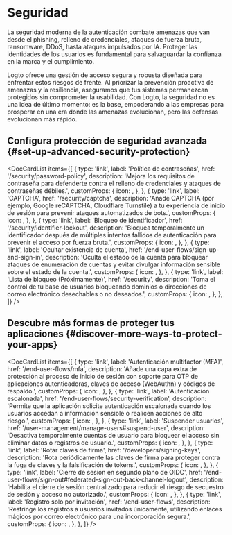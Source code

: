 
# Seguridad

La seguridad moderna de la autenticación combate amenazas que van desde el phishing, relleno de credenciales, ataques de fuerza bruta, ransomware, DDoS, hasta ataques impulsados por IA. Proteger las identidades de los usuarios es fundamental para salvaguardar la confianza en la marca y el cumplimiento.

Logto ofrece una gestión de acceso segura y robusta diseñada para enfrentar estos riesgos de frente. Al priorizar la prevención proactiva de amenazas y la resiliencia, aseguramos que tus sistemas permanezcan protegidos sin comprometer la usabilidad. Con Logto, la seguridad no es una idea de último momento: es la base, empoderando a las empresas para prosperar en una era donde las amenazas evolucionan, pero las defensas evolucionan más rápido.

## Configura protección de seguridad avanzada \{#set-up-advanced-security-protection}

<DocCardList
  items={[
    {
      type: 'link',
      label: 'Política de contraseñas',
      href: '/security/password-policy',
      description:
        'Mejora los requisitos de contraseña para defenderte contra el relleno de credenciales y ataques de contraseñas débiles.',
      customProps: {
        icon: <KeyIcon />,
      },
    },
    {
      type: 'link',
      label: 'CAPTCHA',
      href: '/security/captcha',
      description:
        'Añade CAPTCHA (por ejemplo, Google reCAPTCHA, Cloudflare Turnstile) a tu experiencia de inicio de sesión para prevenir ataques automatizados de bots.',
      customProps: {
        icon: <CheckboxIcon />,
      },
    },
    {
      type: 'link',
      label: 'Bloqueo de identificador',
      href: '/security/identifier-lockout',
      description:
        'Bloquea temporalmente un identificador después de múltiples intentos fallidos de autenticación para prevenir el acceso por fuerza bruta.',
      customProps: {
        icon: <LockIcon />,
      },
    },
    {
      type: 'link',
      label: 'Ocultar existencia de cuenta',
      href: '/end-user-flows/sign-up-and-sign-in',
      description:
        'Oculta el estado de la cuenta para bloquear ataques de enumeración de cuentas y evitar divulgar información sensible sobre el estado de la cuenta.',
      customProps: {
        icon: <HideIcon />,
      },
    },
    {
      type: 'link',
      label: 'Lista de bloqueo (Próximamente)',
      href: '/security',
      description:
        'Toma el control de tu base de usuarios bloqueando dominios o direcciones de correo electrónico desechables o no deseados.',
      customProps: {
        icon: <BlockUserIcon />,
      },
    },
  ]}
/>

## Descubre más formas de proteger tus aplicaciones \{#discover-more-ways-to-protect-your-apps}

<DocCardList
  items={[
    {
      type: 'link',
      label: 'Autenticación multifactor (MFA)',
      href: '/end-user-flows/mfa',
      description:
        'Añade una capa extra de protección al proceso de inicio de sesión con soporte para OTP de aplicaciones autenticadoras, claves de acceso (WebAuthn) y códigos de respaldo.',
      customProps: {
        icon: <LockIcon />,
      },
    },
    {
      type: 'link',
      label: 'Autenticación escalonada',
      href: '/end-user-flows/security-verification',
      description:
        'Permite que la aplicación solicite autenticación escalonada cuando los usuarios accedan a información sensible o realicen acciones de alto riesgo.',
      customProps: {
        icon: <SecurityIcon />,
      },
    },
    {
      type: 'link',
      label: 'Suspender usuarios',
      href: '/user-management/manage-users#suspend-user',
      description:
        'Desactiva temporalmente cuentas de usuario para bloquear el acceso sin eliminar datos o registros de usuario.',
      customProps: {
        icon: <SuspendIcon />,
      },
    },
    {
      type: 'link',
      label: 'Rotar claves de firma',
      href: '/developers/signing-keys',
      description:
        'Rota periódicamente las claves de firma para proteger contra la fuga de claves y la falsificación de tokens.',
      customProps: {
        icon: <SendEmailIcon />,
      },
    },
    {
      type: 'link',
      label: 'Cierre de sesión en segundo plano de OIDC',
      href: '/end-user-flows/sign-out#federated-sign-out-back-channel-logout',
      description:
        'Habilita el cierre de sesión centralizado para reducir el riesgo de secuestro de sesión y acceso no autorizado.',
      customProps: {
        icon: <SuspendIcon />,
      },
    },
    {
      type: 'link',
      label: 'Registro solo por invitación',
      href: '/end-user-flows',
      description:
        'Restringe los registros a usuarios invitados únicamente, utilizando enlaces mágicos por correo electrónico para una incorporación segura.',
      customProps: {
        icon: <SendEmailIcon />,
      },
    },
  ]}
/>
